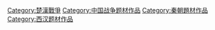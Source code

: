 
[[Category:楚漢戰爭|Category:楚漢戰爭]]
[[Category:中国战争题材作品|Category:中国战争题材作品]]
[[Category:秦朝題材作品|Category:秦朝題材作品]]
[[Category:西汉题材作品|Category:西汉题材作品]]